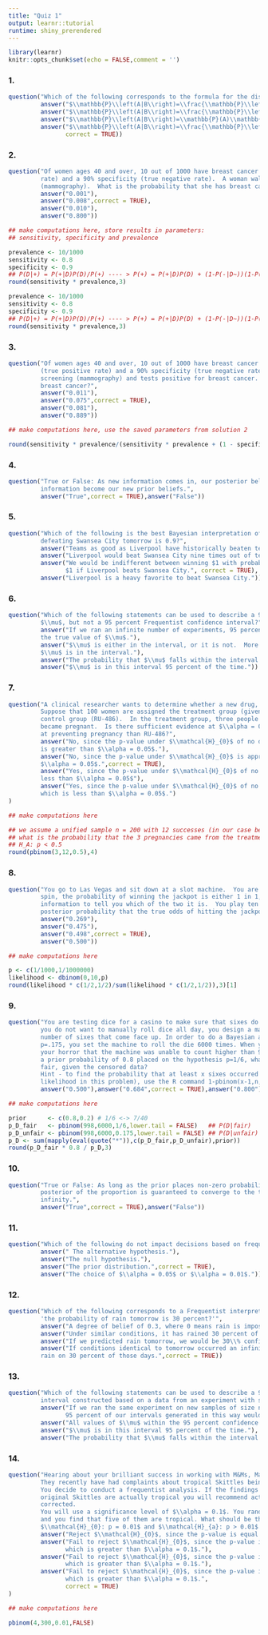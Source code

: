 ```yaml
---
title: "Quiz 1"
output: learnr::tutorial
runtime: shiny_prerendered
---
```


```r
library(learnr)
knitr::opts_chunk$set(echo = FALSE,comment = '')
```
<style>body{text-align: justify}</style>

### 1.

```r
question("Which of the following corresponds to the formula for the discrete form of Bayes’ Rule?",
         answer("$\\mathbb{P}\\left(A|B\\right)=\\frac{\\mathbb{P}\\left(B|A\\right)}{\\mathbb{P}(B)}$"),
         answer("$\\mathbb{P}\\left(A|B\\right)=\\frac{\\mathbb{P}\\left(B|A\\right)\\mathbb{P}(B)}{\\mathbb{P}(A)}$"),
         answer("$\\mathbb{P}\\left(A|B\\right)=\\mathbb{P}(A)\\mathbb{P}(B)$"),
         answer("$\\mathbb{P}\\left(A|B\\right)=\\frac{\\mathbb{P}\\left(B|A\\right)\\mathbb{P}(A)}{\\mathbb{P}(B)}$",
                correct = TRUE))
```

### 2.

```r
question("Of women ages 40 and over, 10 out of 1000 have breast cancer.  A mammography has 80% sensitivity (true positive 
         rate) and a 90% specificity (true negative rate).  A woman walks into a clinic for a routine screening
         (mammography).  What is the probability that she has breast cancer and tests positive?",
         answer("0.001"),
         answer("0.008",correct = TRUE),
         answer("0.010"),
         answer("0.800"))
```

```r
## make computations here, store results in parameters: 
## sensitivity, specificity and prevalence

```

```r
prevalence <- 10/1000
sensitivity <- 0.8
specificity <- 0.9
## P(D|+) = P(+|D)P(D)/P(+) ---- > P(+) = P(+|D)P(D) + (1-P(-|D~))(1-P(D))
round(sensitivity * prevalence,3)
```
```r
prevalence <- 10/1000
sensitivity <- 0.8
specificity <- 0.9
## P(D|+) = P(+|D)P(D)/P(+) ---- > P(+) = P(+|D)P(D) + (1-P(-|D~))(1-P(D))
round(sensitivity * prevalence,3)
```

### 3.

```r
question("Of women ages 40 and over, 10 out of 1000 have breast cancer.  A mammography has 80% sensitivity 
         (true positive rate) and a 90% specificity (true negative rate).  A woman walks into a clinic for a routine
         screening (mammography) and tests positive for breast cancer.  Now, what is the probability that she has
         breast cancer?",
         answer("0.011"),
         answer("0.075",correct = TRUE),
         answer("0.081"),
         answer("0.889"))
```

```r
## make computations here, use the saved parameters from solution 2

```

```r
round(sensitivity * prevalence/(sensitivity * prevalence + (1 - specificity) * (1 - prevalence)),3)
```

### 4.

```r
question("True or False: As new information comes in, our posterior beliefs based on the previous 
         information become our new prior beliefs.",
         answer("True",correct = TRUE),answer("False"))
```

### 5.

```r
question("Which of the following is the best Bayesian interpretation of the following statement: the probability of Liverpool 
         defeating Swansea City tomorrow is 0.9?",
         answer("Teams as good as Liverpool have historically beaten teams as good as Swansea City 90 percent of the time."),
         answer("Liverpool would beat Swansea City nine times out of ten."),
         answer("We would be indifferent between winning $1 with probability 0.9 and winning
                $1 if Liverpool beats Swansea City.", correct = TRUE),
         answer("Liverpool is a heavy favorite to beat Swansea City."))
```

### 6.

```r
question("Which of the following statements can be used to describe a 95 percent Bayesian credible interval for a parameter
         $\\mu$, but not a 95 percent Frequentist confidence interval?",
         answer("If we ran an infinite number of experiments, 95 percent of our intervals generated this way would contain 
         the true value of $\\mu$."),
         answer("$\\mu$ is either in the interval, or it is not.  More data can increase or decrease our uncertainty that 
         $\\mu$ is in the interval."),
         answer("The probability that $\\mu$ falls within the interval is .95.",correct = TRUE),
         answer("$\\mu$ is in this interval 95 percent of the time."))
```

### 7.


```r
question("A clinical researcher wants to determine whether a new drug, RU-487, is more effective than RU-486.  
         Suppose that 100 women are assigned the treatment group (given RU-487) and 100 women are assigned to the
         control group (RU-486).  In the treatment group, three people became pregnant.  In the control group, nine people
         became pregnant.  Is there sufficient evidence at $\\alpha = 0.05$ to conclude that RU-487 is more effective
         at preventing pregnancy than RU-486?",
         answer("No, since the p-value under $\\mathcal{H}_{0}$ of no difference is approximately equal to 0.134, which 
         is greater than $\\alpha = 0.05$."),
         answer("No, since the p-value under $\\mathcal{H}_{0}$ is approximately equal to 0.073, which is greater than 
         $\\alpha = 0.05$.",correct = TRUE),
         answer("Yes, since the p-value under $\\mathcal{H}_{0}$ of no difference is approximately equal to 0.033, which is
         less than $\\alpha = 0.05$"),
         answer("Yes, since the p-value under $\\mathcal{H}_{0}$ of no difference is approximately equal to 0.048,
         which is less than $\\alpha = 0.05$.")
)
```

```r
## make computations here

```

```r
## we assume a unified sample n = 200 with 12 successes (in our case becoming pregnant)
## what is the probability that the 3 pregnancies came from the treatment group? H_0: p = 100/200 = 0.5
## H_A: p < 0.5
round(pbinom(3,12,0.5),4)
```

### 8.

```r
question("You go to Las Vegas and sit down at a slot machine.  You are told by a highly reliable source that, for each 
         spin, the probability of winning the jackpot is either 1 in 1,000 or 1 in 1,000,000, but you have no prior 
         information to tell you which of the two it is.  You play ten times, but do not win the jackpot.  What is the 
         posterior probability that the true odds of hitting the jackpot are 1 in 1,000?",
         answer("0.269"),
         answer("0.475"),
         answer("0.498",correct = TRUE),
         answer("0.500"))
```

```r
## make computations here

```

```r
p <- c(1/1000,1/1000000)
likelihood <- dbinom(0,10,p)
round(likelihood * c(1/2,1/2)/sum(likelihood * c(1/2,1/2)),3)[1]
```


### 9.

```r
question("You are testing dice for a casino to make sure that sixes do not come up more frequently than expected. Because
         you do not want to manually roll dice all day, you design a machine to roll a die repeatedly and record the 
         number of sixes that come face up. In order to do a Bayesian analysis to test the hypothesis that p=1/6 versus 
         p=.175, you set the machine to roll the die 6000 times. When you come back at the end of the day, you discover to
         your horror that the machine was unable to count higher than 999. The machine says that 999 sixes occurred. Given
         a prior probability of 0.8 placed on the hypothesis p=1/6, what is the posterior probability that the die is 
         fair, given the censored data? 
         Hint - to find the probability that at least x sixes occurred in $n$ trials with proportion p (which is the 
         likelihood in this problem), use the R command 1-pbinom(x-1,n,p).",
         answer("0.500"),answer("0.684",correct = TRUE),answer("0.800"),answer("0.881"))
```

```r
## make computations here

```

```r
prior      <- c(0.8,0.2) # 1/6 <-> 7/40
p_D_fair   <- pbinom(998,6000,1/6,lower.tail = FALSE)   ## P(D|fair)
p_D_unfair <- pbinom(998,6000,0.175,lower.tail = FALSE) ## P(D|unfair)
p_D <- sum(mapply(eval(quote("*")),c(p_D_fair,p_D_unfair),prior))
round(p_D_fair * 0.8 / p_D,3)
```

### 10.

```r
question("True or False: As long as the prior places non-zero probability on all possible values of a proportion, the
         posterior of the proportion is guaranteed to converge to the true proportion as the sample size approaches
         infinity.",
         answer("True",correct = TRUE),answer("False"))
```

### 11.

```r
question("Which of the following do not impact decisions based on frequentist inference?",
         answer(" The alternative hypothesis."),
         answer("The null hypothesis."),
         answer("The prior distribution.",correct = TRUE),
         answer("The choice of $\\alpha = 0.05$ or $\\alpha = 0.01$."))
```

### 12.

```r
question("Which of the following corresponds to a Frequentist interpretation of the statement
         'the probability of rain tomorrow is 30 percent?'",
         answer("A degree of belief of 0.3, where 0 means rain is impossible and 1 means rain is certain."),
         answer("Under similar conditions, it has rained 30 percent of the time in the past."),
         answer("If we predicted rain tomorrow, we would be 30\\% confident in our prediction."),
         answer("If conditions identical to tomorrow occurred an infinite number of times, we would observe
         rain on 30 percent of those days.",correct = TRUE))
```

### 13. 

```r
question("Which of the following statements can be used to describe a 95 percent Frequentist confidence
         interval constructed based on a data from an experiment with sample of size n?",
         answer("If we ran the same experiment on new samples of size n an infinite number of times, 
                95 percent of our intervals generated in this way would contain the true value of $\\mu$.",correct = TRUE),
         answer("All values of $\\mu$ within the 95 percent confidence interval are equally likely"),
         answer("$\\mu$ is in this interval 95 percent of the time."),
         answer("The probability that $\\mu$ falls within the interval is 0.95."))
```

### 14.

```r
question("Hearing about your brilliant success in working with M&Ms, Mars Inc. transfers you over to the Skittles department. 
         They recently have had complaints about tropical Skittles being mixed in with original Skittles. 
         You decide to conduct a frequentist analysis. If the findings suggest than more than 1% of sampled supposedly
         original Skittles are actually tropical you will recommend action to be taken and the production process to be
         corrected.
         You will use a significance level of $\\alpha = 0.1$. You randomly sample 300 supposedly original skittles, 
         and you find that five of them are tropical. What should be the conclusion of your hypothesis test? Hint - 
         $\\mathcal{H}_{0}: p = 0.01$ and $\\mathcal{H}_{a}: p > 0.01$.",
         answer("Reject $\\mathcal{H}_{0}$, since the p-value is equal to 0.027, which is less than $\\alpha = 0.1$."),
         answer("Fail to reject $\\mathcal{H}_{0}$, since the p-value is equal to 0.101, 
                which is greater than $\\alpha = 0.1$."),
         answer("Fail to reject $\\mathcal{H}_{0}$, since the p-value is equal to 0.245, 
                which is greater than $\\alpha = 0.1$."),
         answer("Fail to reject $\\mathcal{H}_{0}$, since the p-value is equal to 0.184, 
                which is greater than $\\alpha = 0.1$.",
                correct = TRUE)
)
```

```r
## make computations here

```

```r
pbinom(4,300,0.01,FALSE)
```